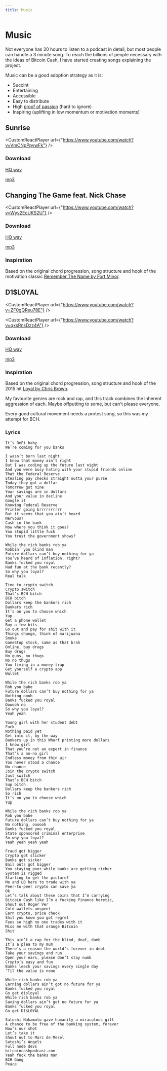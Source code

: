 ```yaml
---
title: Music
---
```



# Music

Not everyone has 20 hours to listen to a podcast in detail, but most people can handle a 3 minute song. To reach the billions of people necessary with the ideas of Bitcoin Cash, I have started creating songs explaining the project.

Music can be a good adoption strategy as it is:

- Succint
- Entertaining
- Accessible
- Easy to distribute
- High [proof of passion](/episodes/13) (hard to ignore)
- Inspiring (uplifting in low momentum or motivation moments)

## Sunrise

<CustomReactPlayer
  url={"https://www.youtube.com/watch?v=VmCNpPpywFk"} />

### Download

[HQ wav](https://drive.google.com/file/d/1icQninz17V2aH2VZkd9hXbT3w9Tpejhj/view?usp=sharing)

[mp3](https://drive.google.com/file/d/1zSYlPYIBS6DOOw0Z_xMnpm3qF7lrm8TX/view?usp=sharing)

## Changing The Game feat. Nick Chase

<CustomReactPlayer url={"https://www.youtube.com/watch?v=Wyv2EcUKS2U"} />

### Download

[HQ wav](https://drive.google.com/file/d/1l7rU0QTp0q_Ic3UXHjWiE4xzIMR8_fAk/view?usp=sharing)

[mp3](https://drive.google.com/file/d/1WLPa0fndjfBgtddhvoXiKxbRxG0EvDPn/view)

### Inspiration

Based on the original chord progression, song structure and hook of the motivation classic [Remember The Name by Fort Minor](https://www.youtube.com/watch?v=VDvr08sCPOc).

## D1$L0YAL

<CustomReactPlayer url={"https://www.youtube.com/watch?v=ZF0gQReu78E"} />

<CustomReactPlayer
  url={"https://www.youtube.com/watch?v=qxsRnsDzz4A"} />

### Download

[HQ wav](https://drive.google.com/file/d/1R2CximQKg2cPvZXO2qVD7J-ci17XUfvl/view?usp=sharing)

[mp3](https://drive.google.com/file/d/1MsmCk4mPnCaLi_yIgW2ZKdJt0OqYB-cK/view?usp=sharing)

### Inspiration

Based on the original chord progression, song structure and hook of the 2015 hit [Loyal by Chris Brown](https://www.youtube.com/watch?v=JXRN_LkCa_o).

My favourite genres are rock and rap, and this track combines the inherent aggression of each. Maybe offputting to some, but can't please everyone.

Every good cultural movement needs a protest song, so this was my attempt for BCH.

### Lyrics

```
It’s DeFi baby
We’re coming for you banks

I wasn’t born last night
I know that money ain’t right
But I was coding up the future last night
And you were busy hating with your stupid friends online
That the Federal Reserve
Stealing pay checks straight outta your purse
Today they got a dollar
Tomorrow got nine
Your savings are in dollars
And your value in decline
Google it
Knowing Federal Reserve
Printer going brrrrrrrrrr
But it seems that you ain’t heard
Nervous?
Cash in the bank
Now where you think it goes?
You stupid little fuck
You trust the government shows?

While the rich banks rob ya
Robbin’ you blind man
Future dollars can’t buy nothing for ya
You’ve heard of inflation, right?
Banks fucked you royal
Had fun at the bank recently?
So why you loyal?
Real talk

Time to crypto switch
Crypto switch
That’s BCH bitch
BCH bitch
Dollars keep the bankers rich
Bankers rich
It’s on you to choose which
Yup
Get a phone wallet
Buy a few bits
Go out and pay for shit with it
Things change, think of marijuana
Smoke
GameStop stock, same as that brah
Online, buy drugs
Buy drugs
No guns, no thugs
No no thugs
You living in a money trap
Get yourself a crypto app
Wallet

While the rich banks rob ya
Rob you babe
Future dollars can’t buy nothing for ya
Nothing oooh
Banks fucked you royal
Oooooh no
So why you loyal?
Yeah yeah

Young girl with her student debt
Fuck
Nothing paid yet
Get into it, by the way
Bankers up in this Wharf printing more dollars
I know girl
That you’re not an expert in finance
That’s a no-no girl
Endless money from thin air
You never stood a chance
No chance
Join the crypto switch
Just switch
That’s BCH bitch
Sup bitch
Dollars keep the bankers rich
So rich
It’s on you to choose which
Yup

While the rich banks rob ya
Rob you babe
Future dollars can’t buy nothing for ya
No nothing, oooooh
Banks fucked you royal
State sponsored criminal enterprise
So why you loyal?
Yeah yeah yeah yeah

Fraud got bigger
Crypto got slicker
Banks got sicker
Bail outs got bigger
You staying poor while banks are getting richer
System is rigged
Starting to get the picture?
Me and LD here to trade with ya
Peer-to-peer crypto can save ya
Ok
Let’s talk about these coins that I’m carrying
Bitcoin Cash like I’m a fucking finance heretic,
Shout out Roger Ver
Cold wallets unspent
Earn crypto, price check
Shit you know you got regret
Fees so high no one trades with it
Miss me with that orange Bitcoin
Shit

This ain’t a rap for the blind, deaf, dumb
It’s a plea to my mum
There’s a reason the world’s forever in debt
Take your savings and run
Open your ears, please don’t stay numb
Crypto’s easy and fun
Banks leech your savings every single day
’Til the value is none

While rich banks rob ya
Earning dollars ain’t got no future for ya
Banks fucked you royal
Go get disloyal
While rich banks rob ya
Saving dollars ain’t got no future for ya
Banks fucked you royal
Go get D1$L0YAL

Satoshi Nakamoto gave humanity a miraculous gift
A chance to be free of the banking system, forever
Now’s our shot
Let’s take it
Shout out to Marc de Mesel
Satoshi’s Angels
Full node devs
bitcoincashpodcast.com
Yeah fuck the banks man
BCH Gang
Peace
```
